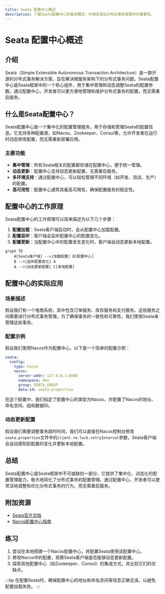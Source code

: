 ```yaml
---
title: Seata 配置中心概述
description: 了解Seata配置中心的基本概念、作用及其在分布式事务管理中的重要性。
---
```


# Seata 配置中心概述

## 介绍

Seata（Simple Extensible Autonomous Transaction Architecture）是一款开源的分布式事务解决方案，旨在解决微服务架构下的分布式事务问题。Seata配置中心是Seata框架中的一个核心组件，用于集中管理和动态调整Seata的配置参数。通过配置中心，开发者可以更方便地管理和维护分布式事务的配置，而无需重启服务。

## 什么是Seata配置中心？

Seata配置中心是一个集中化的配置管理服务，用于存储和管理Seata的配置信息。它支持多种配置源，如Nacos、Zookeeper、Consul等，允许开发者在运行时动态修改配置，而无需重新部署应用。

### 主要功能

- **集中管理**：所有Seata相关的配置都存储在配置中心，便于统一管理。
- **动态更新**：配置中心支持动态更新配置，无需重启服务。
- **多环境支持**：通过配置中心，可以轻松管理不同环境（如开发、测试、生产）的配置。
- **高可用性**：配置中心通常具备高可用性，确保配置服务的稳定性。

## 配置中心的工作原理

Seata配置中心的工作原理可以简单描述为以下几个步骤：

1. **配置加载**：Seata客户端启动时，会从配置中心加载配置。
2. **配置监听**：客户端会监听配置中心的配置变化。
3. **配置更新**：当配置中心中的配置发生变化时，客户端会动态更新本地配置。

```mermaid
graph TD
    A[Seata客户端] -->|加载配置| B[配置中心]
    B -->|监听配置变化| A
    A -->|动态更新配置| C[本地配置]
```

## 配置中心的实际应用

### 场景描述

假设我们有一个电商系统，其中包含订单服务、库存服务和支付服务。这些服务之间需要进行分布式事务管理。为了确保事务的一致性和可靠性，我们使用Seata来管理这些事务。

### 配置示例

假设我们使用Nacos作为配置中心，以下是一个简单的配置示例：

```yaml
seata:
  config:
    type: nacos
    nacos:
      server-addr: 127.0.0.1:8848
      namespace: dev
      group: SEATA_GROUP
      data-id: seata.properties
```

在这个配置中，我们指定了配置中心的类型为Nacos，并配置了Nacos的地址、命名空间、组和数据ID。

### 动态更新配置

假设我们需要调整事务超时时间，我们可以直接在Nacos控制台修改`seata.properties`文件中的`client.rm.lock.retryInterval`参数，Seata客户端会自动感知到配置的变化并更新本地配置。

## 总结

Seata配置中心是Seata框架中不可或缺的一部分，它提供了集中化、动态化的配置管理能力，极大地简化了分布式事务的配置管理。通过配置中心，开发者可以更灵活地调整和优化分布式事务的行为，而无需重启服务。

## 附加资源

- [Seata官方文档](https://seata.io/zh-cn/docs/overview/what-is-seata.html)
- [Nacos配置中心指南](https://nacos.io/zh-cn/docs/what-is-nacos.html)

## 练习

1. 尝试在本地搭建一个Nacos配置中心，并配置Seata使用该配置中心。
2. 修改Nacos中的配置，观察Seata客户端是否能够动态更新配置。
3. 探索其他配置中心（如Zookeeper、Consul）的集成方式，并比较它们的优缺点。

:::tip
在配置Seata时，确保配置中心的地址和命名空间等信息正确无误，以避免配置加载失败。
:::
